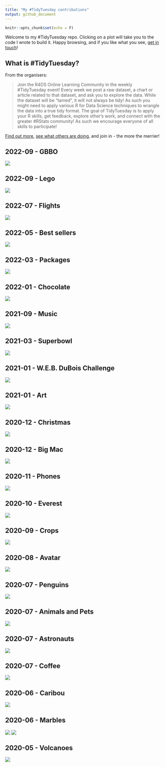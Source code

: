 ---
title: "My #TidyTuesday contributions"
output: github_document
---

```{r setup, include=FALSE}
knitr::opts_chunk$set(echo = F)
```

Welcome to my #TidyTuesday repo. Clicking on a plot will take you to the code I wrote to build it. Happy browsing, and if you like what you see, [get in touch](https://www.cararthompson.com/)! 

## What is #TidyTuesday?
From the organisers:

> Join the R4DS Online Learning Community in the weekly #TidyTuesday event! Every week we post a raw dataset, a chart or article related to that dataset, and ask you to explore the data. While the dataset will be "tamed", it will not always be tidy! As such you might need to apply various R for Data Science techniques to wrangle the data into a true tidy format. The goal of TidyTuesday is to apply your R skills, get feedback, explore other's work, and connect with the greater #RStats community! As such we encourage everyone of all skills to participate!

[Find out more](https://github.com/rfordatascience/tidytuesday/blob/master/README.md),  [see what others are doing](https://twitter.com/hashtag/TidyTuesday?src=hashtag_click), and join in - the more the merrier!


## 2022-09 - GBBO

<a href='scripts/202210_gbbo.R' target='_blank'><img src="plots/202210_gbbo.png" align="center"/></a>

## 2022-09 - Lego

<a href='scripts/202209_lego.R' target='_blank'><img src="plots/202209_lego.png" align="center"/></a>

## 2022-07 - Flights

<a href='scripts/202207_flights.R' target='_blank'><img src="plots/202207_flights.png" align="center"/></a>


## 2022-05 - Best sellers

<a href='scripts/202205_best-sellers.R' target='_blank'><img src="plots/202205_best-sellers.png" align="center"/></a>


## 2022-03 - Packages

<a href='scripts/202203_packages.R' target='_blank'><img src="plots/202203_packages.png" align="center"/></a>


## 2022-01 - Chocolate

<a href='scripts/202201_chocolate.R' target='_blank'><img src="plots/202201_chocolate.png" align="center"/></a>


## 2021-09 - Music

<a href='scripts/202109_music.R' target='_blank'><img src="plots/202109_music.png" align="center"/></a>


## 2021-03 - Superbowl

<a href='scripts/202103_superbowl.R' target='_blank'><img src="plots/202103_superbowl.gif" align="center"/></a>


## 2021-01 - W.E.B. DuBois Challenge

<a href='scripts/202102_webdubois.R' target='_blank'><img src="plots/202102_webdubois.png" align="center"/></a>


## 2021-01 - Art

<a href='scripts/202101_art.R' target='_blank'><img src="plots/202101_art.png" align="center"/></a>


## 2020-12 - Christmas

<a href='scripts/202012_christmasCard.R' target='_blank'><img src="plots/202012_christmasCard.gif" align="center"/></a>


## 2020-12 - Big Mac

<a href='scripts/202012_bigmac.R' target='_blank'><img src="plots/202012_bigmac.gif" align="center"/></a>


## 2020-11 - Phones

<a href='scripts/202011_phones.R' target='_blank'><img src="plots/202011_phones.png" align="center"/></a>

## 2020-10 - Everest

<a href='scripts/202010_everest.R' target='_blank'><img src="plots/202010_everest.png" align="center"/></a>


## 2020-09 - Crops

<a href='scripts/202009_crops.R' target='_blank'><img src="plots/202009_crops.png" align="center"/></a>


## 2020-08 - Avatar

<a href='scripts/202008_avatar.R' target='_blank'><img src="plots/202008_avatar.png" align="center"/></a>


## 2020-07 - Penguins

<a href='scripts/202007d_penguins.R' target='_blank'><img src="plots/202007d_penguins.png" align="center"/></a>


## 2020-07 - Animals and Pets

<a href='scripts/202007c_pets.R' target='_blank'><img src="plots/202007c_pets.gif" align="center"/></a>


## 2020-07 - Astronauts

<a href='scripts/202007b_astronauts.R' target='_blank'><img src="plots/202007b_astronauts.png" align="center"/></a>


## 2020-07 - Coffee

<a href='scripts/202007_coffee.R' target='_blank'><img src="plots/202007_coffee.png" align="center"/></a>


## 2020-06 - Caribou

<a href='scripts/202006b_caribou.R' target='_blank'><img src="plots/202006b_caribou.gif" align="center"/></a>


## 2020-06 - Marbles

<a href='scripts/202006_marbles.R' target='_blank'><img src="plots/202006_marbles1.gif" align="center"/></a>
<a href='scripts/202006_marbles.R' target='_blank'><img src="plots/202006_marbles2.gif" align="center"/></a>


## 2020-05 - Volcanoes

<a href='scripts/202005_volcanoes.R' target='_blank'><img src="plots/202005_volcanoes.gif" align="center"/></a>


